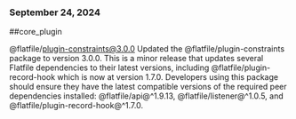### September 24, 2024
##core_plugin

@flatfile/plugin-constraints@3.0.0
Updated the @flatfile/plugin-constraints package to version 3.0.0. This is a minor release that updates several Flatfile dependencies to their latest versions, including @flatfile/plugin-record-hook which is now at version 1.7.0. Developers using this package should ensure they have the latest compatible versions of the required peer dependencies installed: @flatfile/api@^1.9.13, @flatfile/listener@^1.0.5, and @flatfile/plugin-record-hook@^1.7.0.